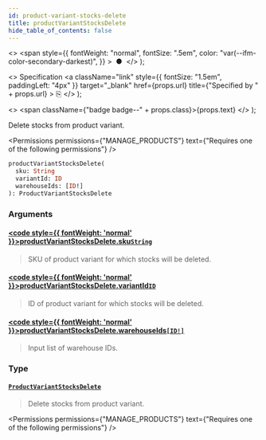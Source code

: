 ```yaml
---
id: product-variant-stocks-delete
title: productVariantStocksDelete
hide_table_of_contents: false
---
```


  <>
    <span
      style={{
        fontWeight: "normal",
        fontSize: ".5em",
        color: "var(--ifm-color-secondary-darkest)",
      }}
    >
      &nbsp;●&nbsp;
    </span>
  </>
);

  <>
    Specification
    <a
      className="link"
      style={{ fontSize: "1.5em", paddingLeft: "4px" }}
      target="\_blank"
      href={props.url}
      title={"Specified by " + props.url}
    >
      ⎘
    </a>
  </>
);

  <>
    <span className={"badge badge--" + props.class}>{props.text}</span>
  </>
);

Delete stocks from product variant.

<Permissions
  permissions={"MANAGE_PRODUCTS"}
  text={"Requires one of the following permissions"}
/>

```graphql
productVariantStocksDelete(
  sku: String
  variantId: ID
  warehouseIds: [ID!]
): ProductVariantStocksDelete
```

### Arguments

#### [<code style={{ fontWeight: 'normal' }}>productVariantStocksDelete.<b>sku</b></code>](#)<Bullet />[`String`](../../../api-reference/miscellaneous/scalars/string) <Badge class="secondary" text="scalar"/> <Badge class="secondary" text="miscellaneous"/>

> SKU of product variant for which stocks will be deleted.

#### [<code style={{ fontWeight: 'normal' }}>productVariantStocksDelete.<b>variantId</b></code>](#)<Bullet />[`ID`](../../../api-reference/miscellaneous/scalars/id) <Badge class="secondary" text="scalar"/> <Badge class="secondary" text="miscellaneous"/>

> ID of product variant for which stocks will be deleted.

#### [<code style={{ fontWeight: 'normal' }}>productVariantStocksDelete.<b>warehouseIds</b></code>](#)<Bullet />[`[ID!]`](../../../api-reference/miscellaneous/scalars/id) <Badge class="secondary" text="list"/> <Badge class="secondary" text="scalar"/> <Badge class="secondary" text="miscellaneous"/>

> Input list of warehouse IDs.

### Type

#### [`ProductVariantStocksDelete`](../../../api-reference/products/objects/product-variant-stocks-delete) <Badge class="secondary" text="object"/> <Badge class="secondary" text="products"/>

> Delete stocks from product variant.

<Permissions
  permissions={"MANAGE_PRODUCTS"}
  text={"Requires one of the following permissions"}
/>

>

